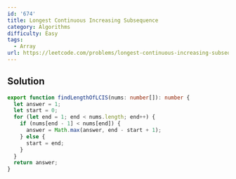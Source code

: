 ```yaml
---
id: '674'
title: Longest Continuous Increasing Subsequence
category: Algorithms
difficulty: Easy
tags:
  - Array
url: https://leetcode.com/problems/longest-continuous-increasing-subsequence
---
```


## Solution

```typescript filename="solution.ts" copy
export function findLengthOfLCIS(nums: number[]): number {
  let answer = 1;
  let start = 0;
  for (let end = 1; end < nums.length; end++) {
    if (nums[end - 1] < nums[end]) {
      answer = Math.max(answer, end - start + 1);
    } else {
      start = end;
    }
  }
  return answer;
}
```
